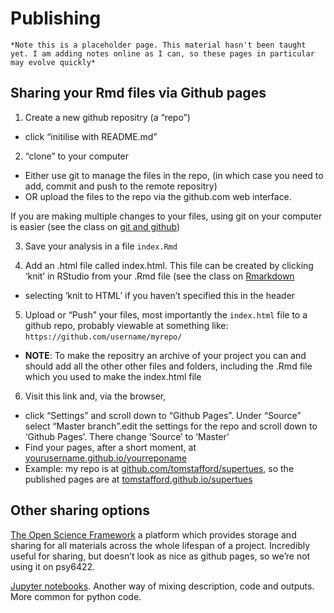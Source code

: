 # Publishing 

```block
*Note this is a placeholder page. This material hasn't been taught yet. I am adding notes online as I can, so these pages in particular may evolve quickly*
```


## Sharing your Rmd files via Github pages

1. Create a new github repositry (a "repo")
  * click "initilise with README.md"
  
2. "clone" to your computer
  * Either use git to manage the files in the repo, (in which case you need to add, commit and push to the remote repositry)
  * OR upload the files to the repo via the github.com web interface. 
    
If you are making multiple changes to your files, using git on your computer is easier (see the class on [git and github](git-and-github.html))

3. Save your analysis in a file ``index.Rmd``

4. Add an .html file called index.html. This file can be created by clicking 'knit' in RStudio from your .Rmd file (see the class on [Rmarkdown](rmarkdown.html)
  * selecting 'knit to HTML' if you haven't specified this in the header

5. Upload or "Push" your files, most importantly the ``index.html`` file to a github repo, probably viewable at something like: ``https://github.com/username/myrepo/``
  * **NOTE**: To make the repositry an archive of your project you can and should add all the other other files and folders, including the .Rmd file which you used to make the index.html file

6. Visit this link and, via the browser,
  * click "Settings" and scroll down to "Github Pages". Under "Source" select "Master branch".edit the settings for the repo and scroll down to 'Github Pages'. There change 'Source' to 'Master'
  * Find your pages, after a short moment, at [yourusername.github.io/yourreponame]()
  * Example: my repo is at [github.com/tomstafford/supertues](https://github.com/tomstafford/supertues), so the published pages are at [tomstafford.github.io/supertues](https://tomstafford.github.io/supertues/)



## Other sharing options

[The Open Science Framework](OSF.io) a platform which provides storage and sharing for all materials across the whole lifespan of a project. Incredibly useful for sharing, but doesn't look as nice as github pages, so we're not using it on psy6422.

[Jupyter notebooks](https://jupyter.org/). Another way of mixing description, code and outputs. More common for python code.




